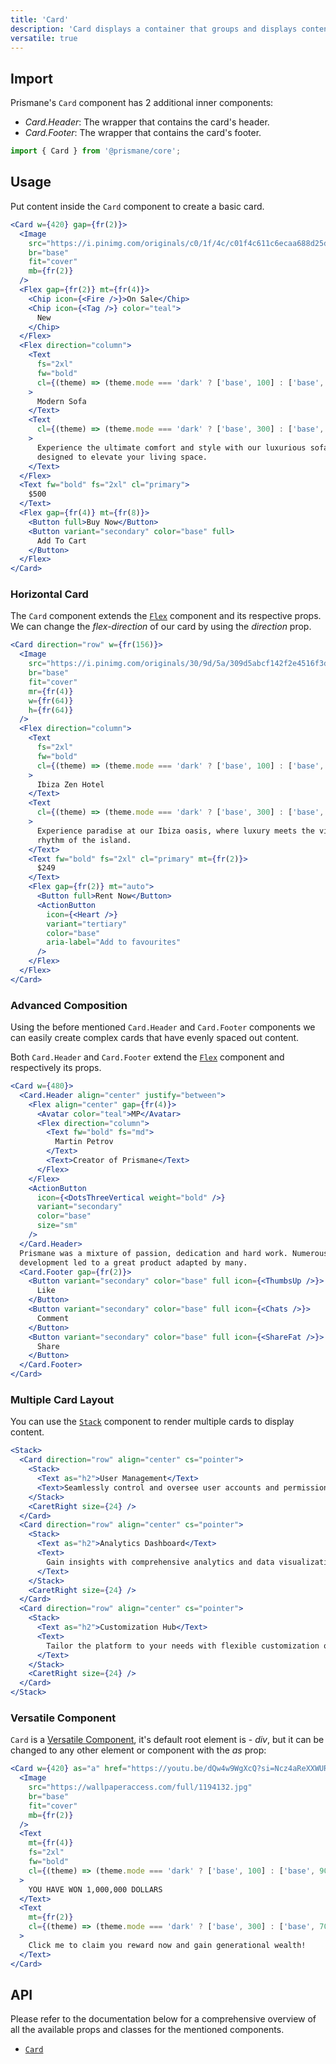 ---
title: 'Card'
description: 'Card displays a container that groups and displays content.'
versatile: true
---

## Import

Prismane's `Card` component has 2 additional inner components:

- _Card.Header_: The wrapper that contains the card's header.
- _Card.Footer_: The wrapper that contains the card's footer.

```js
import { Card } from '@prismane/core';
```

## Usage

Put content inside the `Card` component to create a basic card.

```jsx preview
<Card w={420} gap={fr(2)}>
  <Image
    src="https://i.pinimg.com/originals/c0/1f/4c/c01f4c611c6ecaa688d25ddf1259b4aa.jpg"
    br="base"
    fit="cover"
    mb={fr(2)}
  />
  <Flex gap={fr(2)} mt={fr(4)}>
    <Chip icon={<Fire />}>On Sale</Chip>
    <Chip icon={<Tag />} color="teal">
      New
    </Chip>
  </Flex>
  <Flex direction="column">
    <Text
      fs="2xl"
      fw="bold"
      cl={(theme) => (theme.mode === 'dark' ? ['base', 100] : ['base', 900])}
    >
      Modern Sofa
    </Text>
    <Text
      cl={(theme) => (theme.mode === 'dark' ? ['base', 300] : ['base', 700])}
    >
      Experience the ultimate comfort and style with our luxurious sofa,
      designed to elevate your living space.
    </Text>
  </Flex>
  <Text fw="bold" fs="2xl" cl="primary">
    $500
  </Text>
  <Flex gap={fr(4)} mt={fr(8)}>
    <Button full>Buy Now</Button>
    <Button variant="secondary" color="base" full>
      Add To Cart
    </Button>
  </Flex>
</Card>
```

### Horizontal Card

The `Card` component extends the [`Flex`](/docs/components/flex) component and its respective props. We can change the _flex-direction_ of our card by using the _direction_ prop.

```jsx preview
<Card direction="row" w={fr(156)}>
  <Image
    src="https://i.pinimg.com/originals/30/9d/5a/309d5abcf142f2e4516f3d7f93b2753e.jpg"
    br="base"
    fit="cover"
    mr={fr(4)}
    w={fr(64)}
    h={fr(64)}
  />
  <Flex direction="column">
    <Text
      fs="2xl"
      fw="bold"
      cl={(theme) => (theme.mode === 'dark' ? ['base', 100] : ['base', 900])}
    >
      Ibiza Zen Hotel
    </Text>
    <Text
      cl={(theme) => (theme.mode === 'dark' ? ['base', 300] : ['base', 700])}
    >
      Experience paradise at our Ibiza oasis, where luxury meets the vibrant
      rhythm of the island.
    </Text>
    <Text fw="bold" fs="2xl" cl="primary" mt={fr(2)}>
      $249
    </Text>
    <Flex gap={fr(2)} mt="auto">
      <Button full>Rent Now</Button>
      <ActionButton
        icon={<Heart />}
        variant="tertiary"
        color="base"
        aria-label="Add to favourites"
      />
    </Flex>
  </Flex>
</Card>
```

### Advanced Composition

Using the before mentioned `Card.Header` and `Card.Footer` components we can easily create complex cards that have evenly spaced out content.

Both `Card.Header` and `Card.Footer` extend the [`Flex`](/docs/components/flex) component and respectively its props.

```jsx preview
<Card w={480}>
  <Card.Header align="center" justify="between">
    <Flex align="center" gap={fr(4)}>
      <Avatar color="teal">MP</Avatar>
      <Flex direction="column">
        <Text fw="bold" fs="md">
          Martin Petrov
        </Text>
        <Text>Creator of Prismane</Text>
      </Flex>
    </Flex>
    <ActionButton
      icon={<DotsThreeVertical weight="bold" />}
      variant="secondary"
      color="base"
      size="sm"
    />
  </Card.Header>
  Prismane was a mixture of passion, dedication and hard work. Numerous days of
  development led to a great product adapted by many.
  <Card.Footer gap={fr(2)}>
    <Button variant="secondary" color="base" full icon={<ThumbsUp />}>
      Like
    </Button>
    <Button variant="secondary" color="base" full icon={<Chats />}>
      Comment
    </Button>
    <Button variant="secondary" color="base" full icon={<ShareFat />}>
      Share
    </Button>
  </Card.Footer>
</Card>
```

### Multiple Card Layout

You can use the [`Stack`](/docs/components/stack) component to render multiple cards to display content.

```jsx preview
<Stack>
  <Card direction="row" align="center" cs="pointer">
    <Stack>
      <Text as="h2">User Management</Text>
      <Text>Seamlessly control and oversee user accounts and permissions.</Text>
    </Stack>
    <CaretRight size={24} />
  </Card>
  <Card direction="row" align="center" cs="pointer">
    <Stack>
      <Text as="h2">Analytics Dashboard</Text>
      <Text>
        Gain insights with comprehensive analytics and data visualization.
      </Text>
    </Stack>
    <CaretRight size={24} />
  </Card>
  <Card direction="row" align="center" cs="pointer">
    <Stack>
      <Text as="h2">Customization Hub</Text>
      <Text>
        Tailor the platform to your needs with flexible customization options.
      </Text>
    </Stack>
    <CaretRight size={24} />
  </Card>
</Stack>
```

### Versatile Component

`Card` is a [Versatile Component](/docs/getting-started/versatile-components), it's default root element is - _div_, but it can be changed to any other element or component with the _as_ prop:

```jsx preview
<Card w={420} as="a" href="https://youtu.be/dQw4w9WgXcQ?si=Ncz4aReXXWURx_oe">
  <Image
    src="https://wallpaperaccess.com/full/1194132.jpg"
    br="base"
    fit="cover"
    mb={fr(2)}
  />
  <Text
    mt={fr(4)}
    fs="2xl"
    fw="bold"
    cl={(theme) => (theme.mode === 'dark' ? ['base', 100] : ['base', 900])}
  >
    YOU HAVE WON 1,000,000 DOLLARS
  </Text>
  <Text
    mt={fr(2)}
    cl={(theme) => (theme.mode === 'dark' ? ['base', 300] : ['base', 700])}
  >
    Click me to claim you reward now and gain generational wealth!
  </Text>
</Card>
```

## API

Please refer to the documentation below for a comprehensive overview of all the available props and classes for the mentioned components.

- [`Card`](/docs/components-api/card-api)
